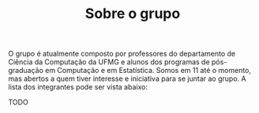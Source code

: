 % Sobre o grupo

O grupo é atualmente composto por professores do departamento de
Ciência da Computação da UFMG e alunos dos programas de pós-graduação em
Computação e em Estatística. Somos em 11 até o momento, mas abertos a
quem tiver interesse e iniciativa para se juntar ao grupo. A lista dos
integrantes pode ser vista abaixo:

TODO
